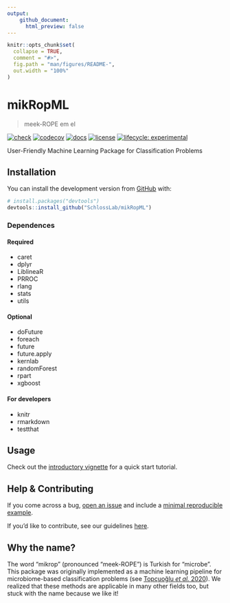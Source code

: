 ```yaml
---
output:
    github_document:
      html_preview: false
---
```


<!-- README.md is generated from README.Rmd. Please edit that file -->

```r
knitr::opts_chunk$set(
  collapse = TRUE,
  comment = "#>",
  fig.path = "man/figures/README-",
  out.width = "100%"
)
```

# mikRopML

> meek-ROPE em el

<!-- badges: start -->
[![check](https://github.com/SchlossLab/mikRopML/workflows/check/badge.svg)](https://github.com/SchlossLab/mikRopML/actions)
[![codecov](https://codecov.io/gh/SchlossLab/mikRopML/branch/master/graph/badge.svg)](https://codecov.io/gh/SchlossLab/mikRopML)
[![docs](https://img.shields.io/badge/docs-here-brightgreen)](http://www.schlosslab.org/mikRopML/)
[![license](https://img.shields.io/badge/license-MIT-blue.svg)](https://github.com/SchlossLab/mikRopML/LICENSE)
[![lifecycle: experimental](https://img.shields.io/badge/lifecycle-experimental-orange.svg)](https://www.tidyverse.org/lifecycle/#experimental)
<!-- badges: end -->

User-Friendly Machine Learning Package for Classification Problems

## Installation

You can install the development version from [GitHub](https://github.com/) with:

``` r
# install.packages("devtools")
devtools::install_github("SchlossLab/mikRopML")
```

### Dependences

#### Required

- caret
- dplyr
- LiblineaR
- PRROC
- rlang
- stats
- utils

#### Optional 

- doFuture
- foreach
- future
- future.apply
- kernlab
- randomForest
- rpart
- xgboost

#### For developers

- knitr
- rmarkdown
- testthat

## Usage

Check out the [introductory vignette](http://www.schlosslab.org/mikRopML/articles/introduction.html) for a quick start tutorial.

## Help & Contributing

If you come across a bug, [open an issue](https://github.com/SchlossLab/mikRopML/issues) and include a [minimal reproducible example](https://www.tidyverse.org/help/).

If you'd like to contribute, see our guidelines [here](.github/CONTRIBUTING.md).

## Why the name?

The word "mikrop" (pronounced "meek-ROPE") is Turkish for "microbe".
This package was originally implemented as a machine learning pipeline for microbiome-based classification problems (see [Topçuoğlu _et al._ 2020](https://doi.org/10.1128/mBio.00434-20)).
We realized that these methods are applicable in many other fields too,
but stuck with the name because we like it!
